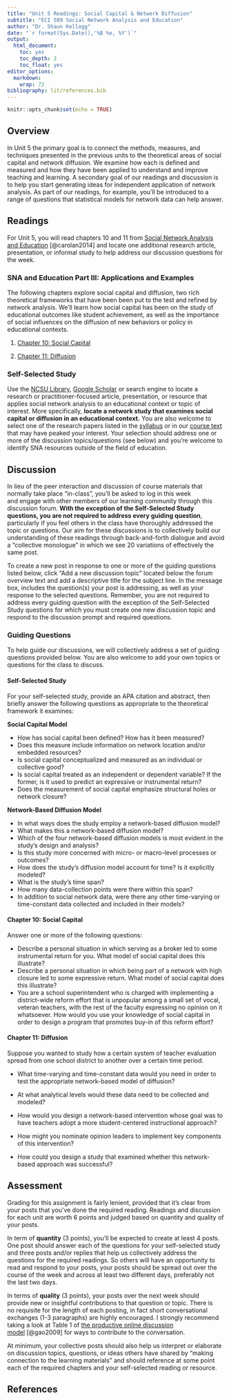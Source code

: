 ```yaml
---
title: "Unit 5 Readings: Social Capital & Network Diffusion"
subtitle: "ECI 589 Social Network Analysis and Education"
author: "Dr. Shaun Kellogg"
date: "`r format(Sys.Date(),'%B %e, %Y')`"
output:
  html_document:
    toc: yes
    toc_depth: 2
    toc_float: yes
editor_options:
  markdown:
    wrap: 72
bibliography: lit/references.bib
---
```


```r
knitr::opts_chunk$set(echo = TRUE)
```

## Overview

In Unit 5 the primary goal is to connect the methods, measures, and
techniques presented in the previous units to the theoretical areas of
social capital and network diffusion. We examine how each is defined and
measured and how they have been applied to understand and improve
teaching and learning. A secondary goal of our readings and discussion
is to help you start generating ideas for independent application of
network analysis. As part of our readings, for example, you'll be
introduced to a range of questions that statistical models for network
data can help answer.

## Readings

For Unit 5, you will read chapters 10 and 11 from [Social Network
Analysis and
Education](https://catalog.lib.ncsu.edu/catalog/NCSU2803782)
[@carolan2014] and locate one additional research article, presentation,
or informal study to help address our discussion questions for the week.

### SNA and Education Part III: Applications and Examples

The following chapters explore social capital and diffusion, two rich
theoretical frameworks that have been been put to the test and refined
by network analysis. We'll learn how social capital has been on the
study of educational outcomes like student achievement, as well as the
importance of social influences on the diffusion of new behaviors or
policy in educational contexts.

1.  [Chapter 10: Social
    Capital](https://methods-sagepub-com.prox.lib.ncsu.edu/book/social-network-analysis-and-education/n10.xml)

2.  [Chapter 11:
    Diffusion](https://methods-sagepub-com.prox.lib.ncsu.edu/book/social-network-analysis-and-education/n11.xml)

### Self-Selected Study

Use the [NCSU Library](https://www.lib.ncsu.edu/#articles), [Google
Scholar](https://scholar.google.com/) or search engine to locate a
research or practitioner-focused article, presentation, or resource that
applies social network analysis to an educational context or topic of
interest. More specifically, **locate a network study that examines
social capital or diffusion in an educational context.** You are also
welcome to select one of the research papers listed in the
[syllabus](https://sbkellogg.github.io/eci-589/) or in our [course
text](https://catalog.lib.ncsu.edu/catalog/NCSU2803782) that may have
peaked your interest. Your selection should address one or more of the
discussion topics/questions (see below) and you're welcome to identify
SNA resources outside of the field of education.

## Discussion

In lieu of the peer interaction and discussion of course materials that
normally take place "in-class", you'll be asked to log in this week
and engage with other members of our learning community through this
discussion forum. **With the exception of the Self-Selected Study
questions, you are not required to address every guiding question**,
particularly if you feel others in the class have thoroughly addressed
the topic or questions. Our aim for these discussions is to collectively
build our understanding of these readings through back-and-forth
dialogue and avoid a "collective monologue" in which we see 20
variations of effectively the same post.

To create a new post in response to one or more of the guiding questions
listed below, click "Add a new discussion topic" located below the forum
overview text and add a descriptive title for the subject line. In the
message box, includes the question(s) your post is addressing, as well
as your response to the selected questions. Remember, you are not
required to address every guiding question with the exception of the
Self-Selected Study questions for which you must create one new
discussion topic and respond to the discussion prompt and required
questions.

### Guiding Questions

To help guide our discussions, we will collectively address a set of
guiding questions provided below. You are also welcome to add your own
topics or questions for the class to discuss.

#### Self-Selected Study

For your self-selected study, provide an APA citation and abstract, then
briefly answer the following questions as appropriate to the theoretical
framework it examines:

**Social Capital Model**

-   How has social capital been defined? How has it been measured?
-   Does this measure include information on network location and/or
    embedded resources?
-   Is social capital conceptualized and measured as an individual or
    collective good?
-   Is social capital treated as an independent or dependent variable?
    If the former, is it used to predict an expressive or instrumental
    return?
-   Does the measurement of social capital emphasize structural holes or
    network closure?

**Network-Based Diffusion Model**

-   In what ways does the study employ a network-based diffusion model?
-   What makes this a network-based diffusion model?
-   Which of the four network-based diffusion models is most evident in
    the study's design and analysis?
-   Is this study more concerned with micro- or macro-level processes or
    outcomes?
-   How does the study's diffusion model account for time? Is it
    explicitly modeled?
-   What is the study's time span?
-   How many data-collection points were there within this span?
-   In addition to social network data, were there any other
    time-varying or time-constant data collected and included in their
    models?

#### Chapter 10: Social Capital

Answer one or more of the following questions:

-   Describe a personal situation in which serving as a broker led to
    some instrumental return for you. What model of social capital does
    this illustrate?
-   Describe a personal situation in which being part of a network with
    high closure led to some expressive return. What model of social
    capital does this illustrate?
-   You are a school superintendent who is charged with implementing a
    district-wide reform effort that is unpopular among a small set of
    vocal, veteran teachers, with the rest of the faculty expressing no
    opinion on it whatsoever. How would you use your knowledge of social
    capital in order to design a program that promotes buy-in of this
    reform effort?

#### Chapter 11: Diffusion

Suppose you wanted to study how a certain system of teacher evaluation
spread from one school district to another over a certain time period.

-   What time-varying and time-constant data would you need in order to
    test the appropriate network-based model of diffusion?

-   At what analytical levels would these data need to be collected and
    modeled?

-   How would you design a network-based intervention whose goal was to
    have teachers adopt a more student-centered instructional approach?

-   How might you nominate opinion leaders to implement key components
    of this intervention?

-   How could you design a study that examined whether this
    network-based approach was successful?

## Assessment

Grading for this assignment is fairly lenient, provided that it's clear
from your posts that you've done the required reading. Readings and
discussion for each unit are worth 6 points and judged based on quantity
and quality of your posts.

In term of **quantity** (3 points), you'll be expected to create at
least 4 posts. One post should answer each of the questions for your
self-selected study and three posts and/or replies that help us
collectively address the questions for the required readings. So others
will have an opportunity to read and respond to your posts, your posts
should be spread out over the course of the week and across at least two
different days, preferably not the last two days.

In terms of **quality** (3 points), your posts over the next week should
provide new or insightful contributions to that question or topic.
There is no requisite for the length of each posting, in fact short
conversational exchanges (1-3 paragraphs) are highly encouraged. I
strongly recommend taking a look at Table 1 of [the productive online
discussion
model](https://moodle-courses2122.wolfware.ncsu.edu/pluginfile.php/287931/mod_forum/post/6203/Gao%2C%20Wang%2C%20Sun%20-%202009%20-%20A%20new%20model%20of%20productive%20online%20discussion%20and%20its%20implications%20for%20research%20and%20instruction.pdf) [@gao2009]
for ways to contribute to the conversation. 

At minimum, your collective posts should also help us interpret or
elaborate on discussion topics, questions, or ideas others have shared
by "making connection to the learning materials" and should reference at
some point each of the required chapters and your self-selected reading
or resource.

## References
